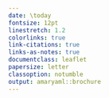 ```yaml
---
date: \today
fontsize: 12pt
linestretch: 1.2
colorlinks: true
link-citations: true
links-as-notes: true
documentclass: leaflet
papersize: letter
classoption: notumble
output: amaryaml::brochure
---
```

